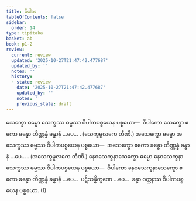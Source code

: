 ```yaml
---
title: ဝိပါက
tableOfContents: false
sidebar:
  order: 14
type: tipitaka
basket: ab
book: p1-2
review:
  current: review
  updated: '2025-10-27T21:47:42.477687'
  updated_by: ''
  notes: ''
  history:
  - state: review
    date: '2025-10-27T21:47:42.477687'
    updated_by: ''
    notes: ''
    previous_state: draft
---
```



<ReviewStatus review={frontmatter.review} showDetails={true} />

<HypothesisAnnotation frontmatter={frontmatter} />

<DynamicBreadcrumb />

<Division number="62" book="p1-2" e="ch" v="37" p="298">

<Paragraph number="1824" book="p1-2">
သေက္ခော ဓမ္မော သေက္ခဿ ဓမ္မဿ ဝိပါကပစ္စယေန ပစ္စယော—  ဝိပါကော သေက္ခော ဧကော ခန္ဓော တိဏ္ဏန္နံ ခန္ဓာနံ …ပေ… . (သေက္ခမူလကေ တီဏိ.)
</Paragraph>

<Paragraph number="1825" book="p1-2">
အသေက္ခော ဓမ္မော အသေက္ခဿ ဓမ္မဿ ဝိပါကပစ္စယေန ပစ္စယော—  အသေက္ခော ဧကော ခန္ဓော တိဏ္ဏန္နံ ခန္ဓာနံ …ပေ… . (အသေက္ခမူလကေ တီဏိ.)
</Paragraph>

<Paragraph number="1826" book="p1-2">
နေဝသေက္ခနာသေက္ခော ဓမ္မော နေဝသေက္ခနာသေက္ခဿ ဓမ္မဿ ဝိပါကပစ္စယေန ပစ္စယော—  ဝိပါကော နေဝသေက္ခနာသေက္ခော ဧကော ခန္ဓော တိဏ္ဏန္နံ ခန္ဓာနံ …ပေ…  ပဋိသန္ဓိက္ခဏေ …ပေ…  ခန္ဓာ ဝတ္ထုဿ ဝိပါကပစ္စယေန ပစ္စယော. (1)
</Paragraph>
</Division>